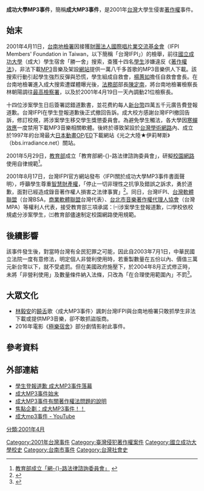 {{NoteUTC+8}}
'''成功大學MP3事件'''，簡稱'''成大MP3事件'''，是2001年[[台灣|台灣]]大學生侵害[[著作權|著作權]]事件。

==始末==
2001年4月11日，[[台灣台南地方法院檢察署|台南地檢署]]因接獲[[財團法人國際唱片業交流基金會|財團法人國際唱片業交流基金會]]（IFPI Members' Foundation in Taiwan，以下簡稱「台灣IFPI」）的檢舉，前往[[國立成功大學|國立成功大學]]（成大）學生宿舍「勝一舍」搜索，查獲十四名[[學生|學生]]涉嫌違反《[[著作權法|著作權法]]》，非法下載[[MP3|MP3]]音樂及架設[[網站|網站]]提供一萬八千多首歌的MP3音樂供人下載。該搜索行動引起學生強烈反彈與恐慌，學生組成自救會，[[楊蕙如|楊蕙如]]擔任自救會會長。在台南地檢署進入成大搜索遭媒體曝光後，[[中華民國法務部|法務部]]部長[[陳定南|陳定南]]，將台南地檢署檢察長林朝陽調往[[最高檢察署|最高檢察署]]，以及於2001年4月19日一天內調動21位檢察長。

十四位涉案學生日后簽署認錯道歉書，並花费約每人[[新台幣|新台幣]]四萬五千元廣告費登報道歉。台灣IFPI在學生登報道歉後正式撤回告訴。成大校方感謝台灣IFPI撤回告訴，修訂校規，將涉案學生移交學生獎懲委員會。為避免學生觸法，各大學因[[寒蟬效應_(法律)|寒蟬效應]]一度禁用下載MP3音樂相關軟體。後終於導致架設於[[TANet|台灣學術網路]]內、成立於1997年的台灣最大[[日本動畫|日本動畫]][[主題曲#片頭曲|OP]]/[[主題曲#片尾曲|ED]]下載網站《光之大陸★伊莉琴斯》（bbs.irradiance.net）關站。

2001年5月29日，[[中華民國教育部|教育部]]成立「教育部網-{}-路法律諮詢委員會」，研擬[[內部網|校園網路]]使用自律規範<ref>[http://www.edu.tw/content.aspx?site_content_sn=4631 教育部成立「網-{}-路法律諮詢委員會」] {{webarchive|url=https://archive.is/20120730163604/http://www.edu.tw/content.aspx?site_content_sn=4631 |date=2012-07-30 }}</ref>。

2001年8月17日，台灣IFPI官方網站發布〈IFPI關於成功大學MP3事件書面聲明〉，呼籲學生尊重[[智慧財產權|智慧財產權]]，「停止一切非理性之抗爭及錯誤之訴求，勇於道歉，面對已經造成錄音著作權人損害之法律事實」<ref>{{Cite web |url=http://www.ifpi.org.tw/old/0817MP3.files/0817MP3.htm |title=IFPI關於成功大學MP3事件書面聲明 |access-date=2012-05-06 |archive-date=2017-11-11 |archive-url=https://web.archive.org/web/20171111132640/http://www.ifpi.org.tw/old/0817MP3.files/0817MP3.htm |dead-url=no }}</ref>。同日，台灣IFPI、[[台灣軟體聯盟|台灣軟體聯盟]]（台灣BSA，[[商業軟體聯盟|商業軟體聯盟]]台灣代表）、[[台北市音樂著作權代理人協會|台北市音樂著作權代理人協會]]（台灣MPA）等權利人代表，接受教育部三項承諾：㈠涉案學生登報道歉，㈡學校依校規處分涉案學生，㈢教育部儘速制定校園網路使用規範。

== 後續影響 ==

該事件發生後，對當時台灣有全民犯罪之可能，因此自2003年7月1日，中華民國立法院一度有意修法，明定個人非營利使用時，若重製數量在五份以內、價值三萬元新台幣以下，就不受處罰。但在美國政府施壓下，於2004年8月正式修正時，未將「非營利使用」及數量條件納入法條，只改為「在合理使用範圍內」不罰<ref>{{cite book |author1=楊智傑 |title=資訊法 |date=2021-04-25 |publisher=五南圖書出版股份有限公司 |isbn=9789865226145 |page=40 |edition=增訂第六版}}</ref>。

==大眾文化==
*[[林毅安|林毅安]]的[[饒舌|饒舌]]歌〈成大MP3事件〉諷刺台灣IFPI與台南地檢署只敢抓學生非法下載或提供MP3音樂，卻不敢抓盜版商。
*2016年電影《[[極樂宿舍|極樂宿舍]]》部分劇情影射此事件。

==參考資料==
{{reflist}}

==外部連結==
* [https://web.archive.org/web/20081007195959/http://www.libertytimes.com.tw/2001/new/aug/18/today-i1.htm 學生登報道歉 成大MP3事件落幕]
* [http://www.zdnet.com.tw/news/pix/0,2000085677,20003211,00.htm 成大MP3事件始末]{{Dead link}}
* [http://www.is-law.com/old/publish/net/%E6%88%90%E5%A4%A7MP3%E4%BA%8B%E4%BB%B6%E6%9C%89%E9%97%9C%E8%91%97%E4%BD%9C%E6%AC%8A%E6%B3%95%E5%95%8F%E9%A1%8C%E7%9A%84%E8%AA%AA%E6%98%8E.htm 成大MP3事件有關著作權法問題的說明] {{Wayback|url=http://www.is-law.com/old/publish/net/%E6%88%90%E5%A4%A7MP3%E4%BA%8B%E4%BB%B6%E6%9C%89%E9%97%9C%E8%91%97%E4%BD%9C%E6%AC%8A%E6%B3%95%E5%95%8F%E9%A1%8C%E7%9A%84%E8%AA%AA%E6%98%8E.htm |date=20201129193521 }}
* [https://archive.is/20130418222512/http://forums.chinatimes.com.tw/special/mp3/main.htm 焦點企劃：成大MP3事件！！]
* [https://www.youtube.com/watch?v=jhj_i5OiXlQ 成大mp3事件 - YouTube] {{Wayback|url=https://www.youtube.com/watch?v=jhj_i5OiXlQ |date=20210212050146 }}

{{國立成功大學}}
[[Category:2001年台灣事件|Category:2001年台灣事件]]
[[Category:臺灣侵犯著作權案件|Category:臺灣侵犯著作權案件]]
[[Category:國立成功大學校史|Category:國立成功大學校史]]
[[Category:台南市事件|Category:台南市事件]]
[[Category:台灣社會史|Category:台灣社會史]]
[[分類:2001年4月|分類:2001年4月]]